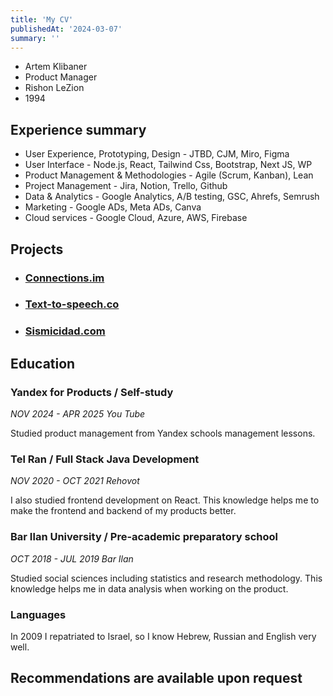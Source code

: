 ```yaml
---
title: 'My CV'
publishedAt: '2024-03-07'
summary: ''
---
```

- Artem Klibaner
- Product Manager
- Rishon LeZion
- 1994
## Experience summary
- User Experience, Prototyping, Design  - JTBD, CJM, Miro, Figma
- User Interface - Node.js, React, Tailwind Css, Bootstrap, Next JS, WP
- Product Management & Methodologies - Agile (Scrum, Kanban), Lean
- Project Management - Jira, Notion, Trello, Github
- Data & Analytics - Google Analytics,  A/B testing, GSC, Ahrefs, Semrush
- Marketing - Google ADs, Meta ADs, Canva
- Cloud services - Google Cloud, Azure, AWS, Firebase
## Projects
- ### [Connections.im](https://connections.im/)
- ### [Text-to-speech.co](https://www.text-to-speech.co/)
- ### [Sismicidad.com](https://sismicidad.com/)
## Education
### Yandex for Products / Self-study
*NOV 2024 - APR 2025 You Tube*

Studied product management from Yandex schools management lessons.
### Tel Ran / Full Stack Java Development
*NOV 2020 - OCT 2021 Rehovot*

I also studied frontend development on React. This knowledge helps me to make the frontend and backend of my products better.
### Bar Ilan University / Pre-academic preparatory school
*OCT 2018 - JUL 2019 Bar Ilan*

Studied social sciences including statistics and research methodology. This knowledge helps me in data analysis when working on the product.

### Languages
In 2009 I repatriated to Israel, so I know Hebrew, Russian and English very well.
## Recommendations are available upon request
